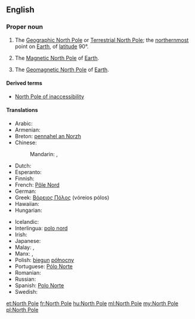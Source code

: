 {{also|north pole}}
==English==

===Proper noun===
{{wikipedia}}
{{en-proper noun|head=[[north|North]] [[pole|Pole]]}}

# {{context|geography|lang=en}} The [[Geographic North Pole]] or [[Terrestrial North Pole]]; the [[northernmost]] point on [[Earth]], of [[latitude]] 90°.
# {{context|geography|lang=en}} The [[Magnetic North Pole]] of [[Earth]].
# {{context|geography|lang=en}} The [[Geomagnetic North Pole]] of [[Earth]].

====Derived terms====
* [[North Pole of inaccessibility]]

====Translations====
{{trans-top|northernmost point on Earth}}
* Arabic: {{t|ar|القطب الشمالي|m|tr=al-quṭb al-šumāliyy|sc=Arab}}
* Armenian: {{t|hy|Հյուսիսային բևեռ|tr=Hyusisayin beveṙ}}
* Breton: [[pennahel an Norzh]] {{g|m}}
* Chinese:
*: Mandarin: {{t+|cmn|北極|sc=Hani}}, {{t+|cmn|北极|tr=Běijí|sc=Hani}}
* Dutch: {{t+|nl|Noordpool|m}}
* Esperanto: {{t|eo|Norda poluso}}
* Finnish: {{t+|fi|pohjoisnapa}}
* French: [[Pôle Nord]] {{g|m}}
* German: {{t+|de|Nordpol|m}}
* Greek: [[Βόρειος Πόλος]] {{g|m}} (vόreios pόlos)
* Hawaiian: {{t|haw|Wēlau ʻĀkau}}
* Hungarian: {{t+|hu|Északi-sark}}
{{trans-mid}}
* Icelandic: {{t|is|Norðurheimskautið}}
* Interlingua: [[polo nord]]
* Irish: {{t|ga|Pol Thuaidh|m}}
* Japanese: {{t+|ja|北極|tr=ほっきょく, hokkyoku|sc=Jpan}}
* Malay: {{t|ms|Kutub Syamali}}, {{t|ms|Kutub Utara}}
* Manx: {{t|gv|Ard y Twoaie|m}}, {{t|gv|ard ny twoaie|m}}
* Polish: [[biegun]] [[północny]] {{g|m}}
* Portuguese: [[Pólo Norte]] {{g|m}}
* Romanian: {{t|ro|Polul Nord|m}}
* Russian: {{t|ru|Северный полюс|m|tr=Sévernyj póljus|sc=Cyrl}}
* Spanish: [[Polo Norte]] {{g|m}}
* Swedish: {{t+|sv|nordpolen|c}}
{{trans-bottom}}

[[et:North Pole]]
[[fr:North Pole]]
[[hu:North Pole]]
[[ml:North Pole]]
[[my:North Pole]]
[[pl:North Pole]]